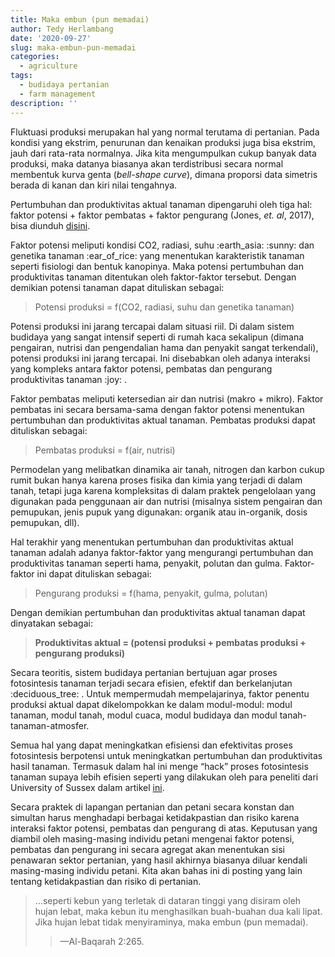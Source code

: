 ```yaml
---
title: Maka embun (pun memadai)
author: Tedy Herlambang
date: '2020-09-27'
slug: maka-embun-pun-memadai
categories:
  - agriculture
tags:
  - budidaya pertanian
  - farm management
description: ''
---
```

Fluktuasi produksi merupakan hal yang normal terutama di pertanian. Pada kondisi yang ekstrim, penurunan dan kenaikan produksi juga bisa ekstrim, jauh dari rata-rata normalnya. Jika kita mengumpulkan cukup banyak data produksi, maka datanya biasanya akan terdistribusi secara normal membentuk kurva genta (*bell-shape curve*), dimana proporsi data simetris berada di kanan dan kiri nilai tengahnya.

Pertumbuhan dan produktivitas aktual tanaman dipengaruhi oleh tiga hal: faktor potensi + faktor pembatas + faktor pengurang (Jones, *et. al*,  2017), bisa diunduh [disini](https://www.sciencedirect.com/science/article/pii/S0308521X16306096). 

Faktor potensi meliputi kondisi CO2, radiasi, suhu :earth_asia: :sunny: dan genetika tanaman :ear_of_rice: yang menentukan karakteristik tanaman seperti fisiologi dan bentuk kanopinya. Maka potensi pertumbuhan dan produktivitas tanaman ditentukan oleh faktor-faktor tersebut. Dengan demikian potensi tanaman dapat dituliskan sebagai:

> Potensi produksi = f(CO2, radiasi, suhu dan genetika tanaman)

Potensi produksi ini jarang tercapai dalam situasi riil. Di dalam sistem budidaya yang sangat intensif seperti di rumah kaca sekalipun (dimana pengairan, nutrisi dan pengendalian hama dan penyakit sangat terkendali), potensi produksi ini jarang tercapai. Ini disebabkan oleh adanya interaksi yang kompleks antara faktor potensi, pembatas dan pengurang produktivitas tanaman :joy: . 

Faktor pembatas meliputi ketersedian air dan nutrisi (makro + mikro). Faktor pembatas ini secara bersama-sama dengan faktor potensi menentukan pertumbuhan dan produktivitas aktual tanaman. Pembatas produksi dapat dituliskan sebagai:

> Pembatas produksi = f(air, nutrisi)

Permodelan yang melibatkan dinamika air tanah, nitrogen dan karbon cukup rumit bukan hanya karena proses fisika dan kimia yang terjadi di dalam tanah, tetapi juga karena kompleksitas di dalam praktek pengelolaan yang digunakan pada penggunaan air dan nutrisi (misalnya sistem pengairan dan pemupukan, jenis pupuk yang digunakan: organik atau in-organik, dosis pemupukan, dll).

Hal terakhir yang menentukan pertumbuhan dan produktivitas aktual tanaman adalah adanya faktor-faktor yang mengurangi pertumbuhan dan produktivitas tanaman seperti hama, penyakit, polutan dan gulma. Faktor-faktor ini dapat dituliskan sebagai:

> Pengurang produksi = f(hama, penyakit, gulma, polutan)

Dengan demikian pertumbuhan dan produktivitas aktual tanaman dapat dinyatakan sebagai:

> **Produktivitas aktual = (potensi produksi + pembatas produksi + pengurang produksi)**

Secara teoritis, sistem budidaya pertanian bertujuan agar proses fotosintesis tanaman terjadi secara efisien, efektif dan berkelanjutan :deciduous_tree: . Untuk mempermudah mempelajarinya, faktor penentu produksi aktual dapat dikelompokkan ke dalam modul-modul: modul tanaman, modul tanah, modul cuaca, modul budidaya dan modul tanah-tanaman-atmosfer. 

Semua hal yang dapat meningkatkan efisiensi dan efektivitas proses fotosintesis berpotensi untuk meningkatkan pertumbuhan dan produktivitas hasil tanaman. Termasuk dalam hal ini menge "hack" proses fotosintesis tanaman supaya lebih efisien seperti yang dilakukan oleh para peneliti dari University of Sussex dalam artikel [ini](http://www.isaaa.org/kc/cropbiotechupdate/article/default.asp?ID=18262).

Secara praktek di lapangan pertanian dan petani secara konstan dan simultan harus menghadapi berbagai ketidakpastian dan risiko karena interaksi faktor potensi, pembatas dan pengurang di atas. Keputusan yang diambil oleh masing-masing individu petani mengenai faktor potensi, pembatas dan pengurang ini secara agregat akan menentukan sisi penawaran sektor pertanian, yang hasil akhirnya biasanya diluar kendali masing-masing individu petani. Kita akan bahas ini di posting yang lain tentang ketidakpastian dan risiko di pertanian.

> ...seperti kebun yang terletak di dataran tinggi yang disiram oleh hujan lebat, maka kebun itu menghasilkan buah-buahan dua kali lipat. Jika hujan lebat tidak menyiraminya, maka embun (pun memadai). 
>
>> ---Al-Baqarah 2:265.